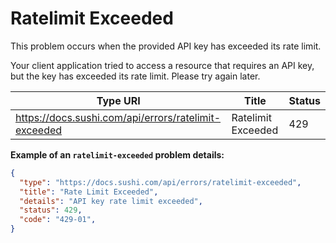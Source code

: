 # Ratelimit Exceeded

This problem occurs when the provided API key has exceeded its rate limit.

Your client application tried to access a resource that requires an API key, but the key has exceeded its rate limit. Please try again later.

|**Type URI**|**Title**|**Status**|
|---|---|---|
|https://docs.sushi.com/api/errors/ratelimit-exceeded|Ratelimit Exceeded|429|

**Example of an <code>ratelimit-exceeded</code> problem details:**

```json
{
  "type": "https://docs.sushi.com/api/errors/ratelimit-exceeded",
  "title": "Rate Limit Exceeded",
  "details": "API key rate limit exceeded",
  "status": 429,
  "code": "429-01",
}
```